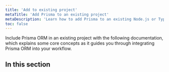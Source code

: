 ```yaml
---
title: 'Add to existing project'
metaTitle: 'Add Prisma to an existing project'
metaDescription: 'Learn how to add Prisma to an existing Node.js or TypeScript project by connecting it to your database of choice and generating a Prisma Client for database access.'
toc: false
---
```


<TopBlock>

Include Prisma ORM in an existing project with the following documentation, which explains some core concepts as it guides you through integrating Prisma ORM into your workflow.

</TopBlock>

## In this section

<Subsections />
